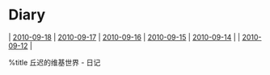 = Diary =
| [[2010-09-18]] | [[2010-09-17]] | [[2010-09-16]] | [[2010-09-15]] | [[2010-09-14]] |
| [[2010-09-12]] |

{{{id="no-comment"
本页不允许评论
}}}

%title 丘迟的维基世界 - 日记
